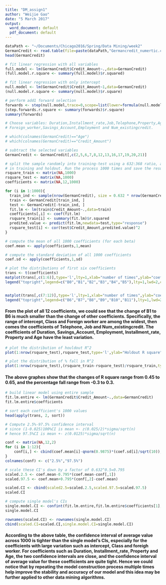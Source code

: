 ```yaml
---
title: "DM_assign1"
author: "Weijie Gao"
date: "5 March 2017"
output:
  word_document: default
  pdf_document: default
---
```


```r
dataPath <- "~/Documents/Chicago2016/Spring/Data Mining/week2"
GermanCredit <- read.table(file=paste(dataPath,"Germancredit_numertic.csv",sep="/"),header=TRUE)
head(GermanCredit)

# fit linear regression with all variables
full.model <- lm(GermanCredit$Credit_Amount~.,data=GermanCredit)
(full.model.r.square <- summary(full.model)$r.squared)

# fit linear regression with only intercept
null.model <- lm(GermanCredit$Credit_Amount~1,data=GermanCredit)
(null.model.r.square <- summary(null.model)$r.square)

# perform add1 forward selection
forwards <- step(null.model,trace=0,scope=list(lower=formula(null.model),upper=formula(full.model)),direction="forward")
(step.forwards.r.square <- summary(forwards)$r.square)
summary(forwards)

# Choose variables: Duration,Installment_rate,Job,Telephone,Property,Age,Class,
# Foreign_worker,Savings_Account,Employment and Num_existingcredit.

# which(colnames(GermanCredit)=="Age")
# which(colnames(GermanCredit)=="Credit_Amount")

# subtract the selected variables
GermanCredit <- GermanCredit[,c(2,5,6,7,8,12,13,16,17,19,20,21)]

# split the sample randomly into training-test using a 632:368 ratio, and compute r square
# in training and holdout. Run the process 1000 times and save the results.
rsquare_train <- matrix(NA,1000)
rsquare_test <- matrix(NA,1000)
coefficients <- matrix(NA,12,1000)

for (i in 1:1000){
  train_ind <- sample(nrow(GermanCredit), size = 0.632 * nrow(GermanCredit))
  train <- GermanCredit[train_ind, ]
  test <- GermanCredit[-train_ind, ]
  fit.lm <- lm(train$Credit_Amount~.,data=train)
  coefficients[,i] <- coef(fit.lm)
  rsquare_train[i] <- summary(fit.lm)$r.squared
  predited.value <- predict(fit.lm,newdata=test,type="response")
  rsquare_test[i] <- cor(test$Credit_Amount,predited.value)^2
}

# compute the mean of all 1000 coefficients (for each beta)
coef.mean <- apply(coefficients,1,mean)

# compute the standard deviation of all 1000 coefficients
coef.sd <- apply(coefficients,1,sd)

# plot the distributions of first six coefficients
trans <- t(coefficients)
matplot(trans[,c(1:6)],type='l',lty=1,xlab="number of times",ylab="coefficeints",col=c("black","red","blue","green","cyan","orange"))
legend("topright",legend=c("B0","B1","B2","B3","B4","B5"),lty=1,lwd=2,cex=.7,col=c("black","red","blue","green","cyan","orange"))


matplot(trans[,c(7:12)],type='l',lty=1,xlab="number of times",ylab="coefficeints",col=c(1:6))
legend("topright",legend=c("B6","B7","B8","B9","B10","B11"),lty=1,lwd=2,cex=.7,col=c(1:6))
```

#### From the plot of all 12 coefficients, we could see that the change of B1 to B6 is much smaller than the change of other coefficients. Specifically, the range of intercept, Class and Foreign worker are among the widest, then comes the coefficients of Telephone, Job and Num_existingcredit. The coefficients of Duration, Savings_Account, Employment, Installment_rate, Property and Age have the least variation.

```r
# plot the distribution of houldout R^2
plot(1:nrow(rsquare_test),rsquare_test,type='l',ylab="Holdout R square")

# plot the distribution of % fall in R^2
plot(1:nrow(rsquare_test),(rsquare_train-rsquare_test)/rsquare_train,type='l',ylab="% fall in R square")
```

#### The above graphes show that the changes of R square range from 0.45 to 0.65, and the percentage fall range from -0.3 to 0.3.
```r
# build linear model using entire sample
fit.lm.entire <- lm(GermanCredit$Credit_Amount~.,data=GermanCredit)
fit.lm.entire$coefficients

# sort each coefficient's 1000 values
head(apply(trans, 2, sort))

# Compute 2.5%-97.5% confidence interval 
# since (1-0.025)100%CI is mean +- z(0.025/2)*sigma/sqrt(n)
# hence 97.5%CI is mean +- z(0.0125)*sigma/sqrt(n)

conf <- matrix(NA,12,2)
for (i in 1:12){
    conf[i,] <- cbind(coef.mean[i]-qnorm(0.9875)*(coef.sd[i]/sqrt(10)),coef.mean[i]+qnorm(0.9875)*(coef.sd[i]/sqrt(10)))
}
colnames(conf) <- c("2.5%","97.5%")

# scale these CI's down by a factor of 0.632^0.5=0.795
scaled.2.5 <- coef.mean-0.795*(coef.mean-conf[,1])
scaled.97.5 <- coef.mean+0.795*(conf[,2]-coef.mean)

scaled.CI <- cbind(scaled2.5=scaled.2.5,scaled.97.5=scaled.97.5)
scaled.CI

# compute single model's CIs
single.model.CI <- confint(fit.lm.entire,fit.lm.entire$coefficients[1],level=0.95)
single.model.CI

rownames(scaled.CI) <- rownames(single.model.CI)
cbind(scaled.CI=scaled.CI,single.model.CI=single.model.CI)
```

#### According to the above table, the confidence interval of average value across 1000 is tighter than the single model's CIs, especially for the coefficients with large variation such as intercept, Class and foreigh worker. For coefficients such as Duration, Installment_rate, Property and Age, the two confidence intervals are close, and the confidence interval of average value for these coefficients are quite tight. Hence we could notice that by repeating the model construction process multiple times help improve the stability and accuracy of our model and this idea may be further applied to other data mining algorithms.
